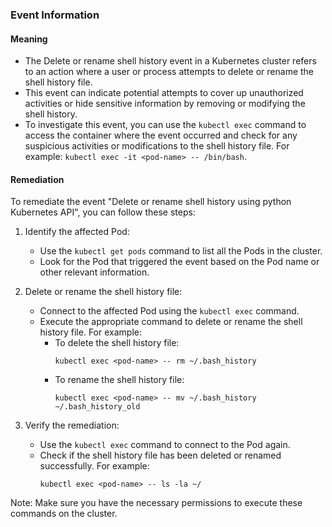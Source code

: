 
### Event Information

#### Meaning

- The Delete or rename shell history event in a Kubernetes cluster refers to an action where a user or process attempts to delete or rename the shell history file.
- This event can indicate potential attempts to cover up unauthorized activities or hide sensitive information by removing or modifying the shell history.
- To investigate this event, you can use the `kubectl exec` command to access the container where the event occurred and check for any suspicious activities or modifications to the shell history file. For example: `kubectl exec -it <pod-name> -- /bin/bash`.

#### Remediation

To remediate the event "Delete or rename shell history using python Kubernetes API", you can follow these steps:

1. Identify the affected Pod:
   - Use the `kubectl get pods` command to list all the Pods in the cluster.
   - Look for the Pod that triggered the event based on the Pod name or other relevant information.

2. Delete or rename the shell history file:
   - Connect to the affected Pod using the `kubectl exec` command.
   - Execute the appropriate command to delete or rename the shell history file. For example:
     - To delete the shell history file:
       ```
       kubectl exec <pod-name> -- rm ~/.bash_history
       ```
     - To rename the shell history file:
       ```
       kubectl exec <pod-name> -- mv ~/.bash_history ~/.bash_history_old
       ```

3. Verify the remediation:
   - Use the `kubectl exec` command to connect to the Pod again.
   - Check if the shell history file has been deleted or renamed successfully. For example:
     ```
     kubectl exec <pod-name> -- ls -la ~/
     ```

Note: Make sure you have the necessary permissions to execute these commands on the cluster.

